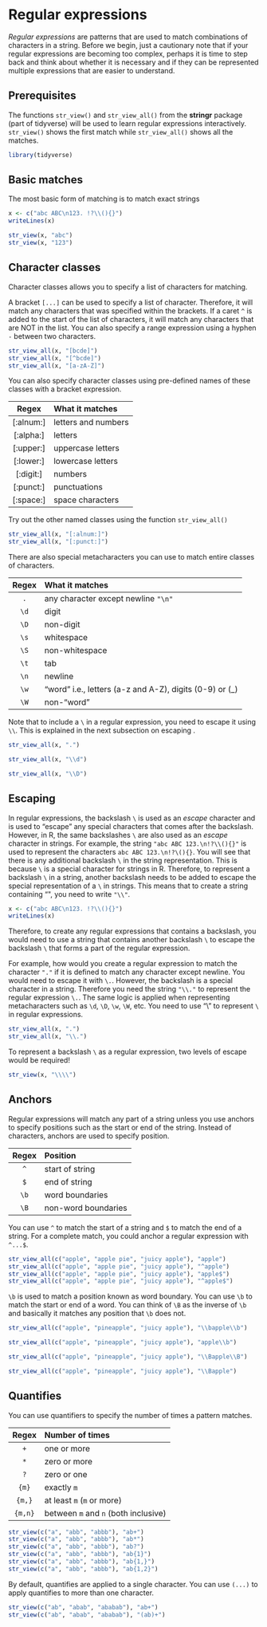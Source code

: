 # Regular expressions

*Regular expressions* are patterns that are used to match combinations of characters in a string. Before we begin, just a cautionary note that if your regular expressions are becoming too complex, perhaps it is time to step back and think about whether it is necessary and if they can be represented multiple expressions that are easier to understand. 

## Prerequisites

The functions `str_view()` and `str_view_all()` from the **stringr** package (part of tidyverse) will be used to learn regular expressions interactively. `str_view()` shows the first match while `str_view_all()` shows all the matches. 

```r
library(tidyverse)
```


## Basic matches 

The most basic form of matching is to match exact strings

```r
x <- c("abc ABC\n123. !?\\(){}")
writeLines(x)

str_view(x, "abc")
str_view(x, "123")
```

## Character classes

Character classes allows you to specify a list of characters for matching. 

A bracket `[...]` can be used to specify a list of character. Therefore, it will match any characters that was specified within the brackets. If a caret `^` is added to the start of the list of characters, it will match any characters that are NOT in the list. You can also specify a range expression using a hyphen `-` between two characters.  

```r
str_view_all(x, "[bcde]")
str_view_all(x, "[^bcde]")
str_view_all(x, "[a-zA-Z]")
```

You can also specify character classes using pre-defined names of these classes with a bracket expression. 

 Regex        What it matches      
----------    ---------------------------------------------------------------------
[:alnum:]     letters and numbers
[:alpha:]     letters
[:upper:]     uppercase letters
[:lower:]     lowercase letters
[:digit:]     numbers
[:punct:]     punctuations
[:space:]     space characters

Try out the other named classes using the function `str_view_all()`

```r
str_view_all(x, "[:alnum:]")
str_view_all(x, "[:punct:]")
```

There are also special metacharacters you can use to match entire classes of characters. 

 Regex        What it matches      
--------      ---------------------------------------------------------------------
`.`           any character except newline `"\n"`
`\d`          digit
`\D`          non-digit
`\s`          whitespace
`\S`          non-whitespace
`\t`          tab
`\n`          newline
`\w`          "word" i.e., letters (a-z and A-Z), digits (0-9) or (_)
`\W`          non-"word"

Note that to include a `\` in a regular expression, you need to escape it using `\\`. This is explained in the next subsection on escaping . 


```r
str_view_all(x, ".")

str_view_all(x, "\\d")

str_view_all(x, "\\D")
```

## Escaping {#regex-escape}

In regular expressions, the backslash `\` is used as an *escape* character and is used to "escape" any special characters that comes after the backslash. However, in R, the same backslashes `\` are also used as an *escape* character in strings. For example, the string `"abc ABC 123.\n!?\\(){}"` is used to represent the characters `abc ABC 123.\n!?\(){}`. You will see that there is any additional backslash `\` in the string representation. This is because `\` is a special character for strings in R. Therefore, to represent a backslash `\` in a string, another backslash needs to be added to escape the special representation of a `\` in strings. This means that to create a string containing "\", you need to write `"\\"`.

```r
x <- c("abc ABC\n123. !?\\(){}")
writeLines(x)
```


Therefore, to create any regular expressions that contains a backslash, you would need to use a string that contains another backslash `\` to escape the backslash `\` that forms a part of the regular expression. 

For example, how would you create a regular expression to match the character `"."` if it is defined to match any character except newline. You would need to escape it with `\.`. However, the backslash is a special character in a string. Therefore you need the string `"\\."` to represent the regular expression `\.`. The same logic is applied when representing metacharacters such as `\d`, `\D`, `\w`, `\W`, etc. You need to use "\\" to represent `\` in regular expressions. 

```r
str_view_all(x, ".")
str_view_all(x, "\\.")
```


To represent a backslash `\` as a regular expression, two levels of escape would be required!
 

```r
str_view(x, "\\\\")
```


## Anchors

Regular expressions will match any part of a string unless you use anchors to specify positions such as the start or end of the string. Instead of characters, anchors are used to specify position.

 Regex        Position      
--------      ---------------------------------------------------------------------
`^`           start of string
`$`           end of string
`\b`          word boundaries 
`\B`          non-word boundaries


You can use `^` to match the start of a string and `$` to match the end of a string. For a complete match, you could anchor a regular expression with `^...$`.

```r
str_view_all(c("apple", "apple pie", "juicy apple"), "apple")
str_view_all(c("apple", "apple pie", "juicy apple"), "^apple")
str_view_all(c("apple", "apple pie", "juicy apple"), "apple$")
str_view_all(c("apple", "apple pie", "juicy apple"), "^apple$")
```

`\b` is used to match a position known as word boundary. You can use `\b` to match the start or end of a word. You can think of `\B` as the inverse of `\b` and basically it matches any position that `\b` does not.

```r
str_view_all(c("apple", "pineapple", "juicy apple"), "\\bapple\\b")

str_view_all(c("apple", "pineapple", "juicy apple"), "apple\\b")

str_view_all(c("apple", "pineapple", "juicy apple"), "\\Bapple\\B")

str_view_all(c("apple", "pineapple", "juicy apple"), "\\Bapple")
```

## Quantifies

You can use quantifiers to specify the number of times a pattern matches. 

 Regex        Number of times     
--------      ---------------------------------------------------------------------
`+`           one or more
`*`           zero or more
`?`           zero or one
`{m}`         exactly `m` 
`{m,}`        at least `m` (`m` or more)
`{m,n}`       between `m` and `n` (both inclusive)


```r
str_view(c("a", "abb", "abbb"), "ab+")
str_view(c("a", "abb", "abbb"), "ab*")
str_view(c("a", "abb", "abbb"), "ab?")
str_view(c("a", "abb", "abbb"), "ab{1}")
str_view(c("a", "abb", "abbb"), "ab{1,}")
str_view(c("a", "abb", "abbb"), "ab{1,2}")
```
By default, quantifies are applied to a single character. You can use `(...)` to apply quantifies to more than one character.

```r
str_view(c("ab", "abab", "ababab"), "ab+")
str_view(c("ab", "abab", "ababab"), "(ab)+")
```

<!--## Applications TODO

Combining what you have learned about regular expressions with data transformation skills picked up in the previous chapter can bring about many useful applications. 


If your regular expression is 

For example, the format of the outputs from building energy simulation models are often not in a tidy format -->




